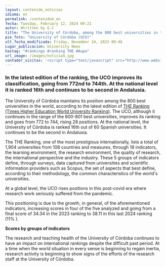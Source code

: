 ```yaml
---
layout: contenido_noticias
idioma: en
permalink: /contenido4_en
fecha: Tuesday, February 12, 2024 09:21
autor: Wtritten by G.C
title: "The University of Córdoba, among the 800 best universities in the world according to the latest THE ranking"
pie_foto: "University of Córdoba (UCO)"
ult_fecha_modificada: Friday, November 24, 2023 09:46
Lugar_publicacion: University News
hastag: "#ránkings #ranking THE #Aupa"
url_image: /images/noticia4.jpg
contador_visitas: '<script type="text/javascript" src="http://www.websitegoodies.com/counter.php?id=75447&color=%231253bd"></script>'
---
```


### In the latest edition of the ranking, the UCO improves its classification, going from 772nd to 744th. At the national level it is ranked 16th and continues to be second in Andalusia.

The University of Córdoba maintains its position among the 800 best universities in the world, according to the latest edition of [THE Ranking (Times Higher Education World University Ranking)](). The UCO, although it continues in the range of the 600-801 best universities, improves its ranking and goes from 772 to 744, rising 28 positions. At the national level, the University of Córdoba is ranked 16th out of 60 Spanish universities. It continues to be the second in Andalusia.

The THE Ranking, one of the most prestigious internationally, lists a total of 1,904 universities from 108 countries and measures, through 18 indicators, the learning environment, the research environment, the quality of research, the international perspective and the industry. These 5 groups of indicators define, through surveys, data captured from universities and scientific information providers such as Scopus, the set of aspects that best define, according to their methodology, the common characteristics of the world's universities.

At a global level, the UCO rises positions in this post-covid era where research work seriously suffered from the pandemic.

This positioning is due to the growth, in general, of the aforementioned indicators, increasing scores in four of the five analyzed and going from a final score of 34.34 in the 2023 ranking to 38.11 in this last 2024 ranking (11% ).

**Scores by groups of indicators**


The research and teaching health of the University of Córdoba continues to have an impact on international rankings despite the difficult past period. At a time when the world situation in every sense is beginning to regain inertia, research activity is beginning to show signs of the efforts of the research staff at the University of Córdoba.